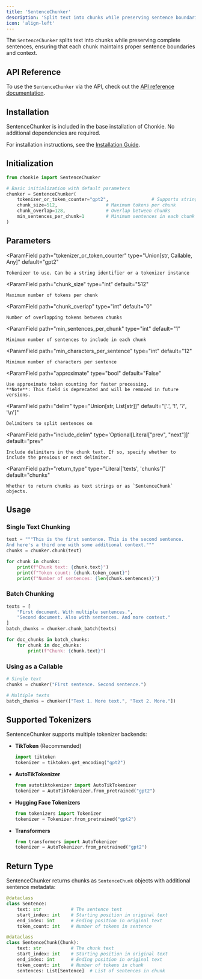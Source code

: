 ```yaml
---
title: 'SentenceChunker'
description: 'Split text into chunks while preserving sentence boundaries'
icon: 'align-left'
---
```


The `SentenceChunker` splits text into chunks while preserving complete sentences, ensuring that each chunk maintains proper sentence boundaries and context.

## API Reference
To use the `SentenceChunker` via the API, check out the [API reference documentation](../api-reference/sentence-chunker).

## Installation

SentenceChunker is included in the base installation of Chonkie. No additional dependencies are required.

<Info>For installation instructions, see the [Installation Guide](/getting-started/installation).</Info>

## Initialization

```python
from chonkie import SentenceChunker

# Basic initialization with default parameters
chunker = SentenceChunker(
    tokenizer_or_token_counter="gpt2",                # Supports string identifiers
    chunk_size=512,                  # Maximum tokens per chunk
    chunk_overlap=128,               # Overlap between chunks
    min_sentences_per_chunk=1        # Minimum sentences in each chunk
)
```

## Parameters

<ParamField
    path="tokenizer_or_token_counter"
    type="Union[str, Callable, Any]"
    default="gpt2"
>
    Tokenizer to use. Can be a string identifier or a tokenizer instance
</ParamField>

<ParamField
    path="chunk_size"
    type="int"
    default="512"
>
    Maximum number of tokens per chunk
</ParamField>

<ParamField
    path="chunk_overlap"
    type="int"
    default="0"
>
    Number of overlapping tokens between chunks
</ParamField>

<ParamField
    path="min_sentences_per_chunk"
    type="int"
    default="1"
>
    Minimum number of sentences to include in each chunk
</ParamField>

<ParamField
    path="min_characters_per_sentence"
    type="int"
    default="12"
>
    Minimum number of characters per sentence
</ParamField>

<ParamField
    path="approximate"
    type="bool"
    default="False"
>
    Use approximate token counting for faster processing.
    **Note**: This field is deprecated and will be removed in future versions.
</ParamField>

<ParamField
    path="delim"
    type="Union[str, List[str]]"
    default="['.', '!', '?', '\n']"
>
    Delimiters to split sentences on
</ParamField>

<ParamField
    path="include_delim"
    type='Optional[Literal["prev", "next"]]'
    default="prev"
>
    Include delimiters in the chunk text. If so, specify whether to include the previous or next delimiter.
</ParamField>

<ParamField
    path="return_type"
    type="Literal['texts', 'chunks']"
    default="chunks"
>
    Whether to return chunks as text strings or as `SentenceChunk` objects.
</ParamField>

## Usage

### Single Text Chunking

```python
text = """This is the first sentence. This is the second sentence. 
And here's a third one with some additional context."""
chunks = chunker.chunk(text)

for chunk in chunks:
    print(f"Chunk text: {chunk.text}")
    print(f"Token count: {chunk.token_count}")
    print(f"Number of sentences: {len(chunk.sentences)}")
```

### Batch Chunking

```python
texts = [
    "First document. With multiple sentences.",
    "Second document. Also with sentences. And more context."
]
batch_chunks = chunker.chunk_batch(texts)

for doc_chunks in batch_chunks:
    for chunk in doc_chunks:
        print(f"Chunk: {chunk.text}")
```

### Using as a Callable

```python
# Single text
chunks = chunker("First sentence. Second sentence.")

# Multiple texts
batch_chunks = chunker(["Text 1. More text.", "Text 2. More."])
```

## Supported Tokenizers

SentenceChunker supports multiple tokenizer backends:

- **TikToken** (Recommended)
  ```python
  import tiktoken
  tokenizer = tiktoken.get_encoding("gpt2")
  ```

- **AutoTikTokenizer**
  ```python
  from autotiktokenizer import AutoTikTokenizer
  tokenizer = AutoTikTokenizer.from_pretrained("gpt2")
  ```

- **Hugging Face Tokenizers**
  ```python
  from tokenizers import Tokenizer
  tokenizer = Tokenizer.from_pretrained("gpt2")
  ```

- **Transformers**
  ```python
  from transformers import AutoTokenizer
  tokenizer = AutoTokenizer.from_pretrained("gpt2")
  ```

## Return Type

SentenceChunker returns chunks as `SentenceChunk` objects with additional sentence metadata:

```python
@dataclass
class Sentence:
    text: str           # The sentence text
    start_index: int    # Starting position in original text
    end_index: int      # Ending position in original text
    token_count: int    # Number of tokens in sentence

@dataclass
class SentenceChunk(Chunk):
    text: str           # The chunk text
    start_index: int    # Starting position in original text
    end_index: int      # Ending position in original text
    token_count: int    # Number of tokens in chunk
    sentences: List[Sentence]  # List of sentences in chunk
```